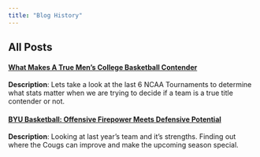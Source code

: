```yaml
---
title: "Blog History"
---
```


## All Posts

#### [What Makes A True Men's College Basketball Contender](2025-09-29-WhatMakesAContender.qmd)
**Description**: Lets take a look at the last 6 NCAA Tournaments to determine what stats matter when we are trying to decide if a team is a true title contender or not.

#### [BYU Basketball: Offensive Firepower Meets Defensive Potential](2025-09-18-BYUBasketball.qmd)
**Description**: Looking at last year's team and it's strengths. Finding out where the Cougs can improve and make the upcoming season special. 

